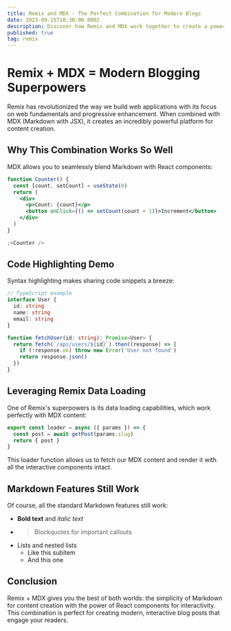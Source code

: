 ```yaml
---
title: Remix and MDX - The Perfect Combination for Modern Blogs
date: 2023-09-15T10:30:00.000Z
description: Discover how Remix and MDX work together to create a powerful, flexible blogging platform with code syntax highlighting, interactive components, and more.
published: true
tag: remix
---
```


# Remix + MDX = Modern Blogging Superpowers

Remix has revolutionized the way we build web applications with its focus on web fundamentals and progressive enhancement. When combined with MDX (Markdown with JSX), it creates an incredibly powerful platform for content creation.

## Why This Combination Works So Well

MDX allows you to seamlessly blend Markdown with React components:

```jsx
function Counter() {
  const [count, setCount] = useState(0)
  return (
    <div>
      <p>Count: {count}</p>
      <button onClick={() => setCount(count + 1)}>Increment</button>
    </div>
  )
}

;<Counter />
```

## Code Highlighting Demo

Syntax highlighting makes sharing code snippets a breeze:

```typescript
// TypeScript example
interface User {
  id: string
  name: string
  email: string
}

function fetchUser(id: string): Promise<User> {
  return fetch(`/api/users/${id}`).then((response) => {
    if (!response.ok) throw new Error('User not found')
    return response.json()
  })
}
```

## Leveraging Remix Data Loading

One of Remix's superpowers is its data loading capabilities, which work perfectly with MDX content:

```jsx
export const loader = async ({ params }) => {
  const post = await getPost(params.slug)
  return { post }
}
```

This loader function allows us to fetch our MDX content and render it with all the interactive components intact.

## Markdown Features Still Work

Of course, all the standard Markdown features still work:

- **Bold text** and _italic text_
- > Blockquotes for important callouts
- Lists and nested lists
  - Like this subitem
  - And this one

## Conclusion

Remix + MDX gives you the best of both worlds: the simplicity of Markdown for content creation with the power of React components for interactivity. This combination is perfect for creating modern, interactive blog posts that engage your readers.
